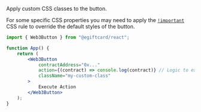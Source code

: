 
Apply custom CSS classes to the button.

<Callout variant='info'>

For some specific CSS properties you may need to apply the
[`!important`](https://developer.mozilla.org/en-US/docs/Web/CSS/Specificity#the_!important_exception)
CSS rule to override the default styles of the button.

</Callout>

```jsx
import { Web3Button } from "@egiftcard/react";

function App() {
	return (
		<Web3Button
			contractAddress="0x..."
			action={(contract) => console.log(contract)} // Logic to execute when clicked
			className="my-custom-class"
		>
			Execute Action
		</Web3Button>
	);
}
```
